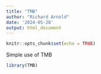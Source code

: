 ```yaml
---
title: "TMB"
author: "Richard Arnold"
date: '2024-05-28'
output: html_document
---
```


```r
knitr::opts_chunk$set(echo = TRUE)
```

Simple use of TMB
```r
library(TMB)
```

